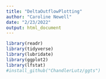 ```yaml
---
title: "DeltaOutflowPlotting"
author: "Caroline Newell"
date: "2/23/2022"
output: html_document
---
```

```r
library(readr)
library(tidyverse)
library(lubridate)
library(ggplot2)
library(lfstat)
#install_github("ChandlerLutz/ggts")
```

```r

```